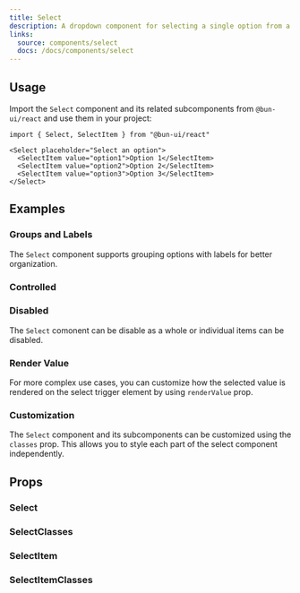 ```yaml
---
title: Select
description: A dropdown component for selecting a single option from a list.
links:
  source: components/select
  docs: /docs/components/select
---
```


<ComponentPreview name="select-basic" />

## Usage

Import the `Select` component and its related subcomponents from `@bun-ui/react`
and use them in your project:

```tsx
import { Select, SelectItem } from "@bun-ui/react"
```

```tsx
<Select placeholder="Select an option">
  <SelectItem value="option1">Option 1</SelectItem>
  <SelectItem value="option2">Option 2</SelectItem>
  <SelectItem value="option3">Option 3</SelectItem>
</Select>
```

## Examples

### Groups and Labels

The `Select` component supports grouping options with labels for better
organization.

<ComponentPreview name="select-grouped" />

### Controlled

<ComponentPreview name="select-controlled" />

### Disabled

The `Select` comonent can be disable as a whole or individual items can be
disabled.

<ComponentPreview name="select-disabled" />

### Render Value

For more complex use cases, you can customize how the selected value is rendered on
the select trigger element by using `renderValue` prop.

<ComponentPreview name="select-render-value" />

### Customization

The `Select` component and its subcomponents can be customized using the `classes` prop.
This allows you to style each part of the select component independently.

<ComponentPreview name="select-customized" />

## Props

### Select

<APITable interfaceName="SelectProps" />

### SelectClasses

<APITable interfaceName="SelectClasses" />

### SelectItem

<APITable interfaceName="SelectItemProps" />

### SelectItemClasses

<APITable interfaceName="SelectItemClasses" />

